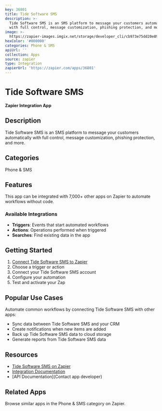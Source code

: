 ```yaml
---
key: 36801
title: Tide Software SMS
description: >-
  Tide Software SMS is an SMS platform to message your customers automatically
  with full control, message customization, phishing protection, and more.
image: >-
  https://zapier-images.imgix.net/storage/developer_cli/cb973e75dd20e89b5709b65f17e1f551.png?auto=format%2Ccompress&ixlib=python-3.0.0&q=50
hexColor: '#000000'
categories: Phone & SMS
apiUrl: ''
collection: Apps
source: zapier
type: Integration
zapierUrl: 'https://zapier.com/apps/36801'
---
```

# Tide Software SMS

**Zapier Integration App**

## Description

Tide Software SMS is an SMS platform to message your customers automatically with full control, message customization, phishing protection, and more.

## Categories

Phone & SMS

## Features

This app can be integrated with 7,000+ other apps on Zapier to automate workflows without code.

### Available Integrations

- **Triggers**: Events that start automated workflows
- **Actions**: Operations performed when triggered
- **Searches**: Find existing data in the app

## Getting Started

1. [Connect Tide Software SMS to Zapier](https://zapier.com/apps/36801)
2. Choose a trigger or action
3. Connect your Tide Software SMS account
4. Configure your automation
5. Test and activate your Zap

## Popular Use Cases

Automate common workflows by connecting Tide Software SMS with other apps:

- Sync data between Tide Software SMS and your CRM
- Create notifications when new items are added
- Back up Tide Software SMS data to cloud storage
- Generate reports from Tide Software SMS data

## Resources

- [Tide Software SMS on Zapier](https://zapier.com/apps/36801)
- [Integration Documentation](https://zapier.com/apps/36801/integrations)
- [API Documentation](Contact app developer)

## Related Apps

Browse similar apps in the Phone & SMS category on Zapier.
